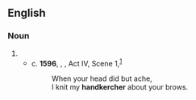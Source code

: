 ==English==

===Noun===
{{en-noun}}

# {{obsolete form of|handkerchief|lang=en}}
#* c. '''1596''', {{w|William Shakespeare}}, ''{{w|King John (play)|King John}}'', Act IV, Scene 1,<sup>[http://www.opensourceshakespeare.org/views/plays/play_view.php?WorkID=kingjohn&Scope=entire&pleasewait=1&msg=pl]</sup>
#*: When your head did but ache,<br>I knit my '''handkercher''' about your brows.